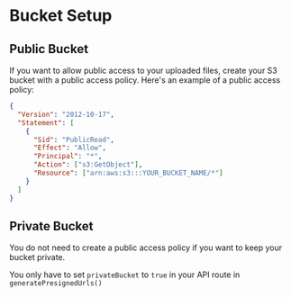 # Bucket Setup

## Public Bucket

If you want to allow public access to your uploaded files, create your S3 bucket with a public access policy. Here's an example of a public access policy:

```json {9} /your-bucket-name/
{
  "Version": "2012-10-17",
  "Statement": [
    {
      "Sid": "PublicRead",
      "Effect": "Allow",
      "Principal": "*",
      "Action": ["s3:GetObject"],
      "Resource": ["arn:aws:s3:::YOUR_BUCKET_NAME/*"]
    }
  ]
}
```

## Private Bucket

You do not need to create a public access policy if you want to keep your bucket private.

You only have to set `privateBucket` to `true` in your API route in `generatePresignedUrls()`
